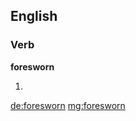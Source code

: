 ==English==

===Verb===
'''foresworn'''

# {{past of|[[foreswear]]}}

[[de:foresworn]]
[[mg:foresworn]]